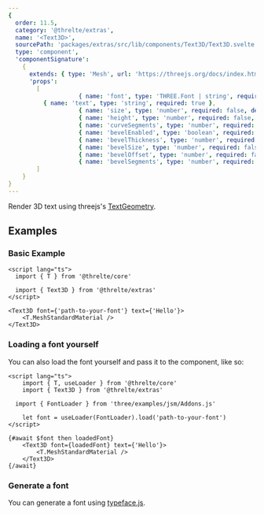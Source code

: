 ```yaml
---
{
  order: 11.5,
  category: '@threlte/extras',
  name: '<Text3D>',
  sourcePath: 'packages/extras/src/lib/components/Text3D/Text3D.svelte',
  type: 'component',
  'componentSignature':
    {
      extends: { type: 'Mesh', url: 'https://threejs.org/docs/index.html#api/en/objects/Mesh' },
      'props':
        [
					{ name: 'font', type: 'THREE.Font | string', required: true },
          { name: 'text', type: 'string', required: true },
					{ name: 'size', type: 'number', required: false, default: '100' },
					{ name: 'height', type: 'number', required: false, default: '50' },
					{ name: 'curveSegments', type: 'number', required: false, default: '12' },
					{ name: 'bevelEnabled', type: 'boolean', required: false, default: 'false' },
					{ name: 'bevelThickness', type: 'number', required: false, default: '10' },
					{ name: 'bevelSize', type: 'number', required: false, default: '8' },
					{ name: 'bevelOffset', type: 'number', required: false, default: '0' },
					{ name: 'bevelSegments', type: 'number', required: false, default: '3' }
        ]
    }
}
---
```


Render 3D text using threejs's [TextGeometry](https://threejs.org/docs/index.html#examples/en/geometries/TextGeometry).

<Example path="extras/text-3d" />

## Examples

### Basic Example

```svelte title="Text3D.svelte"
<script lang="ts">
  import { T } from '@threlte/core'

  import { Text3D } from '@threlte/extras'
</script>

<Text3D font={'path-to-your-font'} text={'Hello'}>
	<T.MeshStandardMaterial />
</Text3D>
```

### Loading a font yourself

You can also load the font yourself and pass it to the component, like so:

```svelte title="Text3D.svelte"
<script lang="ts">
	import { T, useLoader } from '@threlte/core'
	import { Text3D } from '@threlte/extras'

  import { FontLoader } from 'three/examples/jsm/Addons.js'

	let font = useLoader(FontLoader).load('path-to-your-font')
</script>

{#await $font then loadedFont}
	<Text3D font={loadedFont} text={'Hello'}>
		<T.MeshStandardMaterial />
	</Text3D>
{/await}
```

### Generate a font

You can generate a font using [typeface.js](https://gero3.github.io/facetype.js/).
